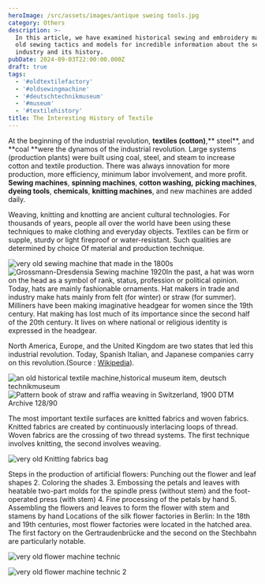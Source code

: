 ```yaml
---
heroImage: /src/assets/images/antique sweing tools.jpg
category: Others
description: >-
  In this article, we have examined historical sewing and embroidery machines,
  old sewing tactics and models for incredible information about the sewing
  industry and its history.
pubDate: 2024-09-03T22:00:00.000Z
draft: true
tags:
  - '#oldtextilefactory'
  - '#oldsewingmachine'
  - '#deutschtechnikmuseum'
  - '#museum'
  - '#textilehistory'
title: The Interesting History of Textile
---
```


At the beginning of the industrial revolution, **textiles (cotton)**,\*\* steel\*\*, and \*\*coal \*\*were the dynamos of the industrial revolution. Large systems (production plants) were built using coal, steel, and steam to increase cotton and textile production. There was always innovation for more production, more efficiency, minimum labor involvement, and more profit. **Sewing machines**, **spinning machines**, **cotton washing,** **picking machines**, **dyeing tools**, **chemicals**, **knitting machines**, and new machines are added daily.

Weaving, knitting  and knotting are ancient cultural technologies. For thousands of years, people all over the world have been using these techniques to make clothing and everyday objects. Textiles can be firm or supple, sturdy or light fireproof or water-resistant. Such qualities are determined by choice Of material and production technique.

![very old sewing machine that made in the 1800s](</src/assets/images/antique hat machine.jpg> "The one in the museum is a very old sewing machine designed for hat making. It was probably made in the 1800s.")![Grossmann-Dresdensia Sewing machine 1920](</src/assets/images/Grossmann sewing machine.jpg> "A specific Sewing Machine for Hat built by Grossmann in Germany-Dresden, Straw sewing machine Dresdensia Manufacture of straw hats from sewn-in braids. 1920")In the past, a hat was worn on the head as a symbol of rank, status, profession or political opinion. Today, hats are mainly fashionable ornaments. Hat makers in trade and industry make hats mainly from felt (for winter) or straw (for summer). Milliners have been making imaginative headgear for women since the 19th century. Hat making has lost much of its importance since the second half of the 20th century. It lives on where national or religious identity is expressed in the headgear.

North America, Europe, and the United Kingdom are two states that led this industrial revolution. Today, Spanish Italian, and Japanese companies carry on this revolution.(Source : [Wikipedia](https://en.wikipedia.org/wiki/Industrial_Revolution "Industrial Revolution-Textile Section")).

![an old historical textile machine,historical museum item, deutsch technikmuseum](</src/assets/images/a old textile machine historical museum item Deutsch Technikmuseum.jpg> "an old historical textile machine,historical museum item, deutsch technikmuseum")![Pattern book of straw and raffia weaving in Switzerland, 1900 DTM Archive 128/90](/src/assets/images/book-for-knitting-model.jpg "Pattern book of straw and raffia weaving in Switzerland, 1900 DTM Archive 128/90")

The most important textile surfaces are knitted fabrics and woven fabrics. Knitted fabrics are created by continuously interlacing loops of thread. Woven fabrics are the crossing of two thread systems. The first technique involves knitting, the second involves weaving.

![very old Knitting fabrics bag](/src/assets/images/knitting-fabrics-bag.jpg "very old Knitting fabrics bag")

Steps in the production of artificial flowers: Punching out the flower and leaf shapes 2. Coloring the shades 3. Embossing the petals and leaves with heatable two-part molds for the spindle press (without stem) and the foot-operated press (with stem) 4. Fine processing of the petals by hand 5. Assembling the flowers and leaves to form the flower with stem and stamens by hand Locations of the silk flower factories in Berlin: In the 18th and 19th centuries, most flower factories were located in the hatched area. The first factory on the Gertraudenbrücke and the second on the Stechbahn are particularly notable.

![very old flower machine technic](/src/assets/images/very-old-flower-technic-1.jpg "very old flower machine technic")

![very old flower machine technic 2](/src/assets/images/very-old-flower-technic-.jpg "very old flower machine technic 2")
